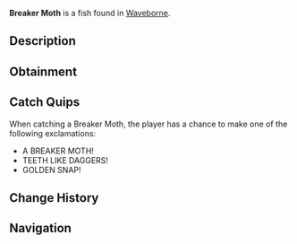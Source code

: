 {{FishInfobox
|image          = Breaker Moth.png
|rarity         = Legendary
|sea            = Second Sea
|location       = [[Waveborne]]
|sublocation    = 
|sources        = Fishing Rod
|radar_location = 
|prog_speed     = -35
|xp             = 550
|weather        = Foggy
|time           = Night
|season         = Spring
|bait           = Gale Grub
|base_weight    = 80
|base_value     = 1100
|weight_range   = 50
|base_chance    = 20
|base_resil     = 25
}}
'''Breaker Moth''' is a {{Rarity|Legendary}} fish found in [[Waveborne]].

== Description ==
{{Description|A grey fish with sharp teeth, golden accents, and light purple fins, snapping through the tide.|Bestiary Entry}}

== Obtainment ==
{{Description|It emerges when the moon glows faintly.|Bestiary Hint}}
{{Fish Availability|
Waveborne
|top_rods      = 
Plastic Rod\219532.49\285263.26;
Steady Rod\142836.82\133638.55;
Fischer's Rod\136572.93\298877.34;
Frostfire Rod\134001.56\125372.25;
Krampus's Rod\119595.82\146104.07;
Free Spirit Rod\104456.3\195382.66;
Adventurer's Rod\68849.47\165009.61;
Firefly Rod\71338.19\162189.68;
Verdant Shear Rod\72306.46\121599.64;
Blazebringer Rod\70548.71\117149.65;
Trident Rod\70270.96\118574.41;
Ethereal Prism Rod\49005.32\83208.81;
Seraphic Rod\48146.78\84935.92;
No-Life Rod\47569.59\82131.57;
Rod Of The Exalted One\45572.34\78251.57;
Rod Of The Forgotten Fang\45284.18\78939.84;
Challenger's Rod\44581.26\74624.28;
Rod Of The Depths\44065.38\74552.25;
Volcanic Rod\42491.62\72297.98;
Depthseeker Rod\42385.05\73397.27;
Zeus Rod\42256.36\71897.69;
Avalanche Rod\41931.54\72742.49
|recommended   = Free Spirit Rod
}}

== Catch Quips ==
When catching a Breaker Moth, the player has a chance to make one of the following exclamations:
* A BREAKER MOTH!
* TEETH LIKE DAGGERS!
* GOLDEN SNAP!

== Change History ==
{{Change History|{{subst:Current Version}}}}

== Navigation ==
{{Fish Navbox|Waveborne}}